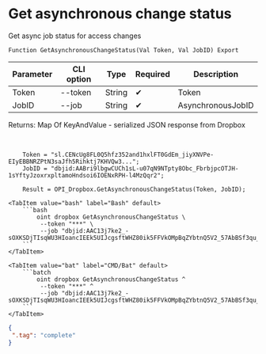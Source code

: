 ﻿---
sidebar_position: 5
---


# Get asynchronous change status
 Get async job status for access changes



`Function GetAsynchronousChangeStatus(Val Token, Val JobID) Export`

  | Parameter | CLI option | Type | Required | Description |
  |-|-|-|-|-|
  | Token | --token | String | &#x2714; | Token |
  | JobID | --job | String | &#x2714; | AsynchronousJobID |

  
  Returns:  Map Of KeyAndValue - serialized JSON response from Dropbox

<br/>




```bsl title="1C:Enterprise/OneScript code example"
    Token = "sl.CENcUg8FL0Q5hfz352and1hxlFT0GdEm_jiyXNVPe-EIyEBBNRZPtN3saJfh5Rihktj7KHVQw3...";
    JobID = "dbjid:AABri9lbgwCUCh1sL-u07qN9NTpty8Obc_FbrbjpcOTJH-1sYftyJzoxrxpltamoHndsoi6IOENxRPH-l4MzQqr2";

    Result = OPI_Dropbox.GetAsynchronousChangeStatus(Token, JobID);
```
 

 <Tabs>
  
    <TabItem value="bash" label="Bash" default>
        ```bash
            oint dropbox GetAsynchronousChangeStatus \
             --token "***" \
             --job "dbjid:AAC13j7ke2_-sOXKSDjTIsqWU3HIoancIEEk5UIJcgsftWHZ80ik5FFVkOMpBqZYbtnQ5V2_57AbBSf3qu_IEpk9"
        ```
    </TabItem>
  
    <TabItem value="bat" label="CMD/Bat" default>
        ```batch
            oint dropbox GetAsynchronousChangeStatus ^
             --token "***" ^
             --job "dbjid:AAC13j7ke2_-sOXKSDjTIsqWU3HIoancIEEk5UIJcgsftWHZ80ik5FFVkOMpBqZYbtnQ5V2_57AbBSf3qu_IEpk9"
        ```
    </TabItem>
</Tabs>


```json title="Result"
{
 ".tag": "complete"
}
```
